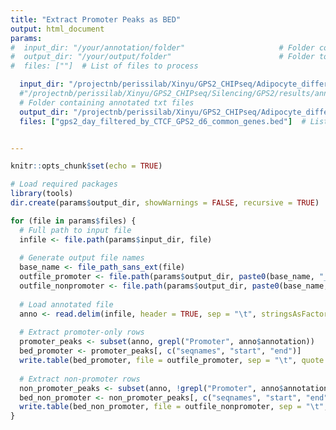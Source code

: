 ```yaml
---
title: "Extract Promoter Peaks as BED"
output: html_document
params:
#  input_dir: "/your/annotation/folder"                     # Folder containing annotated txt files
#  output_dir: "/your/output/folder"                        # Folder to save .bed files
#  files: [""]  # List of files to process

  input_dir: "/projectnb/perissilab/Xinyu/GPS2_CHIPseq/Adipocyte_differentiation/GPS2/results/annotation" 
  #"/projectnb/perissilab/Xinyu/GPS2_CHIPseq/Silencing/GPS2/results/annotation"                     
  # Folder containing annotated txt files
  output_dir: "/projectnb/perissilab/Xinyu/GPS2_CHIPseq/Adipocyte_differentiation/GPS2/results/annotation"                        # Folder to save .bed files
  files: ["gps2_day_filtered_by_CTCF_GPS2_d6_common_genes.bed"]  # List of files to process


---
```



```r
knitr::opts_chunk$set(echo = TRUE)

# Load required packages
library(tools)
dir.create(params$output_dir, showWarnings = FALSE, recursive = TRUE)

```

```r
for (file in params$files) {
  # Full path to input file
  infile <- file.path(params$input_dir, file)
  
  # Generate output file names
  base_name <- file_path_sans_ext(file)
  outfile_promoter <- file.path(params$output_dir, paste0(base_name, "_promoter_only.bed"))
  outfile_nonpromoter <- file.path(params$output_dir, paste0(base_name, "_non_promoter.bed"))
  
  # Load annotated file
  anno <- read.delim(infile, header = TRUE, sep = "\t", stringsAsFactors = FALSE, fill = TRUE)
  
  # Extract promoter-only rows
  promoter_peaks <- subset(anno, grepl("Promoter", anno$annotation))
  bed_promoter <- promoter_peaks[, c("seqnames", "start", "end")]
  write.table(bed_promoter, file = outfile_promoter, sep = "\t", quote = FALSE, row.names = FALSE, col.names = FALSE)
  
  # Extract non-promoter rows
  non_promoter_peaks <- subset(anno, !grepl("Promoter", anno$annotation))
  bed_non_promoter <- non_promoter_peaks[, c("seqnames", "start", "end")]
  write.table(bed_non_promoter, file = outfile_nonpromoter, sep = "\t", quote = FALSE, row.names = FALSE, col.names = FALSE)
}

```

